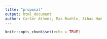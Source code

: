 ```yaml
---
title: "proposal"
output: html_document
author: Carter Athens, Max Ruehle, Zihao Han
---
```


```r
knitr::opts_chunk$set(echo = TRUE)
```

```r

```